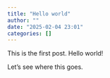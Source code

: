 ```yaml
---
title: "Hello world"
author: ""
date: "2025-02-04 23:01"
categories: []
---
```


This is the first post. Hello world!

Let's see where this goes.